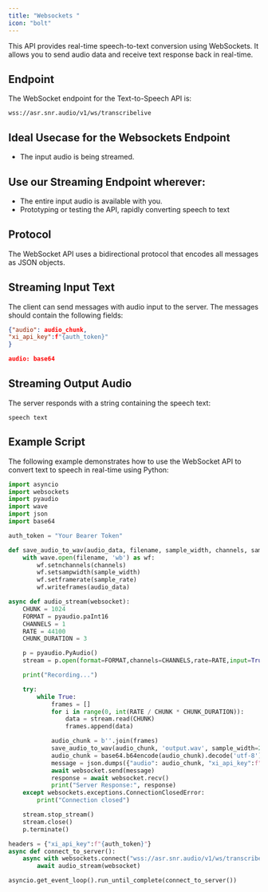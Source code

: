 ```yaml
---
title: "Websockets "
icon: "bolt"
---
```


This API provides real-time speech-to-text conversion using WebSockets. It allows you to send audio data and receive text response back in real-time.

## Endpoint

The WebSocket endpoint for the Text-to-Speech API is:

```
wss://asr.snr.audio/v1/ws/transcribelive
```

## Ideal Usecase for the Websockets Endpoint
- The input audio is being streamed.


## Use our Streaming Endpoint wherever:
- The entire input audio is available with you. 
- Prototyping or testing the API, rapidly converting speech to text


## Protocol

The WebSocket API uses a bidirectional protocol that encodes all messages as JSON objects.

## Streaming Input Text

The client can send messages with audio input to the server. The messages should contain the following fields:

```json
{"audio": audio_chunk,
"xi_api_key":f"{auth_token}"
}

audio: base64
```

## Streaming Output Audio

The server responds with a string containing the speech text:

```string
speech text
```

## Example Script

The following example demonstrates how to use the WebSocket API to convert text to speech in real-time using Python:

```python
import asyncio
import websockets
import pyaudio
import wave
import json 
import base64

auth_token = "Your Bearer Token"

def save_audio_to_wav(audio_data, filename, sample_width, channels, sample_rate):
    with wave.open(filename, 'wb') as wf:
        wf.setnchannels(channels)
        wf.setsampwidth(sample_width)
        wf.setframerate(sample_rate)
        wf.writeframes(audio_data)

async def audio_stream(websocket):
    CHUNK = 1024
    FORMAT = pyaudio.paInt16
    CHANNELS = 1
    RATE = 44100
    CHUNK_DURATION = 3

    p = pyaudio.PyAudio()
    stream = p.open(format=FORMAT,channels=CHANNELS,rate=RATE,input=True,frames_per_buffer=CHUNK)

    print("Recording...")

    try:
        while True:
            frames = []
            for i in range(0, int(RATE / CHUNK * CHUNK_DURATION)):
                data = stream.read(CHUNK)
                frames.append(data)

            audio_chunk = b''.join(frames)
            save_audio_to_wav(audio_chunk, 'output.wav', sample_width=2, channels=1, sample_rate=44100)
            audio_chunk = base64.b64encode(audio_chunk).decode('utf-8')
            message = json.dumps({"audio": audio_chunk, "xi_api_key":f"{auth_token}"})
            await websocket.send(message)
            response = await websocket.recv()
            print("Server Response:", response)
    except websockets.exceptions.ConnectionClosedError:
        print("Connection closed")

    stream.stop_stream()
    stream.close()
    p.terminate()

headers = {"xi_api_key":f"{auth_token}"}
async def connect_to_server():
    async with websockets.connect("wss://asr.snr.audio/v1/ws/transcribelive",extra_headers=headers) as websocket:
        await audio_stream(websocket)

asyncio.get_event_loop().run_until_complete(connect_to_server())
```
